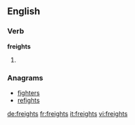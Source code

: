 ==English==

===Verb===
'''freights'''

# {{third-person singular of|freight}}

===Anagrams===
* [[fighters#English|fighters]]
* [[refights#English|refights]]

[[de:freights]]
[[fr:freights]]
[[it:freights]]
[[vi:freights]]